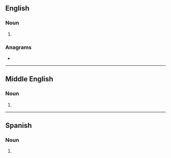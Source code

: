 ==English==

===Noun===
{{head|en|noun form}}

# {{plural of|hater|lang=en}}

===Anagrams===
* {{anagrams|en|a=aehrst|'sheart|Earths|Hartes|Hearst|Hearts|Sarthe|Sather|Tahers|earths|hear'st|hearts|rehats|shetar}}

----

==Middle English==

===Noun===
{{head|enm|noun plural form}}

# {{plural of|hatere|lang=enm}}

----

==Spanish==

===Noun===
{{head|es|noun plural form}}

# {{plural of|hater|lang=es}}